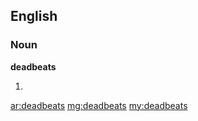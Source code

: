 ==English==

===Noun===
'''deadbeats'''

# {{plural of|[[deadbeat]]}}

[[ar:deadbeats]]
[[mg:deadbeats]]
[[my:deadbeats]]